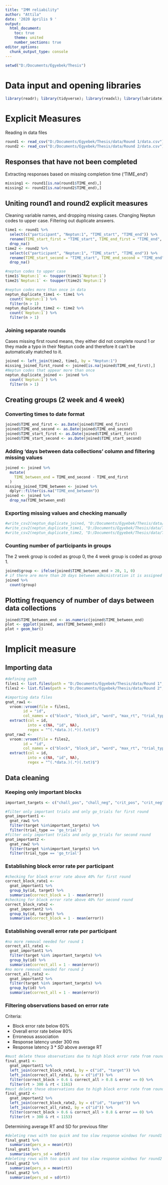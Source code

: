 ```yaml
---
title: "IMM reliability"
author: "Attila"
date: '2020 április 9 '
output:
  html_document:
    toc: true
    theme: united
    number_sections: true
editor_options: 
  chunk_output_type: console
---
```

```r
setwd("D:/Documents/Egyebek/Thesis")
```
# Data input and opening libraries

```r
library(readr); library(tidyverse); library(readxl); library(lubridate); library(ggplot2); library(stringr); library(vroom); library(janitor); library(widyr)
```

# Explicit Measures

Reading in data files
```r
round1 <- read_csv("D:/Documents/Egyebek/Thesis/data/Round 1/data.csv")
round2 <- read_csv("D:/Documents/Egyebek/Thesis/data/Round 2/data.csv")
```


## Responses that have not been completed
Extracting responses based on missing completion time ('TIME_end')
```r
missing1 <- round1[is.na(round1$TIME_end),]
missing2 <- round2[is.na(round2$TIME_end),]
```

## Uniting round1 and round2 explicit measures
Cleaning variable names, and dropping missing cases. Changing Neptun codes to upper case. Filtering out duplicate answers.
```r
time1 <- round1 %>% 
  select(c("participant", "Neptun:1", "TIME_start", "TIME_end")) %>% 
  rename(TIME_start_first = "TIME_start", TIME_end_first = "TIME_end", participant_first = "participant") %>% 
  drop_na()
time2 <- round2 %>% 
  select(c("participant", "Neptun:1", "TIME_start", "TIME_end")) %>% 
  rename(TIME_start_second = "TIME_start", TIME_end_second = "TIME_end", participant_second = "participant") %>% 
  drop_na()

#neptun codes to upper case
time1$`Neptun:1` <- toupper(time1$`Neptun:1`)
time2$`Neptun:1` <- toupper(time2$`Neptun:1`)

#neptun codes more than once in data
neptun_duplicate_time1 <- time1 %>% 
  count(`Neptun:1`) %>% 
  filter(n > 1)
neptun_duplicate_time2 <- time2 %>% 
  count(`Neptun:1`) %>% 
  filter(n > 1)
```

### Joining separate rounds
Cases missing first round means, they either did not complete round 1 or they made a typo in their Neptun code and therefore it can't be automatically matched to it.
```r
joined <- left_join(time2, time1, by = "Neptun:1")
missing_joined_first_round <- joined[is.na(joined$TIME_end_first),]
#Neptun codes that appear more than once
neptun_duplicate_joined <- joined %>% 
  count(`Neptun:1`) %>% 
  filter(n > 1)
```

## Creating groups (2 week and 4 week)

### Converting times to date format
```r
joined$TIME_end_first <- as.Date(joined$TIME_end_first)
joined$TIME_end_second <- as.Date(joined$TIME_end_second)
joined$TIME_start_first <- as.Date(joined$TIME_start_first)
joined$TIME_start_second <- as.Date(joined$TIME_start_second)
```

### Adding 'days between data collections' column and filtering missing values
```r
joined <- joined %>% 
  mutate(
    TIME_between_end = TIME_end_second - TIME_end_first
  ) 
missing_joined_TIME_between <- joined %>% 
  dplyr::filter(is.na("TIME_end_between"))
joined <- joined %>% 
  drop_na(TIME_between_end)
```

### Exporting missing values and checking manually
```r
#write_csv2(neptun_duplicate_joined, "D:/Documents/Egyebek/Thesis/data/Temp/neptun_duplicate_joined.csv")
#write_csv2(neptun_duplicate_time1, "D:/Documents/Egyebek/Thesis/data/Temp/neptun_duplicate_time1.csv")
#write_csv2(neptun_duplicate_time2, "D:/Documents/Egyebek/Thesis/data/Temp/neptun_duplicate_time2.csv")
```



### Counting number of participants in groups
The 2 week group is coded as group 0, the 4 week group is coded as group 1.
```r
joined$group <- ifelse(joined$TIME_between_end > 20, 1, 0)
# if there are more than 20 days between administration it is assigned 1, else 0
joined %>% 
  count(group)
```

## Plotting frequency of number of days between data collections
```r
joined$TIME_between_end <- as.numeric(joined$TIME_between_end)
plot <- ggplot(joined, aes(TIME_between_end))
plot + geom_bar()
```

# Implicit measure

## Importing data
```r
#defining path
files1 <- list.files(path = "D:/Documents/Egyebek/Thesis/data/Round 1", pattern = "immtest.*.txt$", full.names = TRUE)
files2 <- list.files(path = "D:/Documents/Egyebek/Thesis/data/Round 2", pattern = "immtest.*.txt$", full.names = TRUE)

#importing data files
gnat_raw1 <- 
  vroom::vroom(file = files1, 
        id = "id", 
        col_names = c("block", "block_id", "word", "max_rt", "trial_type", "word_category", "rt", "error", "target")) %>% 
  extract(col = id, 
          into = c(NA, "id", NA), 
          regex = "^(.*data.)(.*)(.txt)$")
gnat_raw2 <- 
  vroom::vroom(file = files2, 
        id = "id", 
        col_names = c("block", "block_id", "word", "max_rt", "trial_type", "word_category", "rt", "error", "target")) %>% 
  extract(col = id, 
          into = c(NA, "id", NA), 
          regex = "^(.*data.)(.*)(.txt)$")
```

## Data cleaning
### Keeping only important blocks
```r
important_targets <- c("chall_pos", "chall_neg", "crit_pos", "crit_neg")

#filter only important trials and only go_trials for first round
gnat_important1 <- 
  gnat_raw1 %>% 
  filter(target %in%important_targets) %>% 
  filter(trial_type == 'go_trial')
#filter only important trials and only go_trials for second round
gnat_important2 <- 
  gnat_raw2 %>% 
  filter(target %in%important_targets) %>% 
  filter(trial_type == 'go_trial')
```

### Establishing block error rate per participant

```r
#checking for block error rate above 40% for first round
correct_block_rate1 <- 
  gnat_important1 %>% 
  group_by(id, target) %>% 
  summarise(correct_block = 1 - mean(error))
#checking for block error rate above 40% for second round
correct_block_rate2 <- 
  gnat_important2 %>% 
  group_by(id, target) %>% 
  summarise(correct_block = 1 - mean(error))
```

### Establishing overall error rate per participant

```r
#no more removal needed for round 1
correct_all_rate1 <-
  gnat_important1 %>% 
  filter(target %in% important_targets) %>%
  group_by(id) %>% 
  summarise(correct_all = 1 - mean(error))
#no more removal needed for round 2
correct_all_rate2 <-
  gnat_important2 %>% 
  filter(target %in% important_targets) %>%
  group_by(id) %>% 
  summarise(correct_all = 1 - mean(error))
```

### Filtering observations based on error rate 

Criteria: 

* Block error rate below 60%
* Overall error rate below 80%
* Erroneous association
* Response latency under 300 ms
* Response latency $3*SD$ above average RT

```r
#must delete these observations due to high block error rate from round1
final_gnat1 <-
  gnat_important1 %>% 
  left_join(correct_block_rate1, by = c("id", "target")) %>% 
  left_join(correct_all_rate1, by = c("id")) %>% 
  filter(correct_block > 0.6 & correct_all > 0.8 & error == 0) %>% 
  filter(rt > 300 & rt < 1161)
#must delete these observations due to high block error rate from round2
final_gnat2 <-
  gnat_important2 %>% 
  left_join(correct_block_rate2, by = c("id", "target")) %>% 
  left_join(correct_all_rate2, by = c("id")) %>% 
  filter(correct_block > 0.6 & correct_all > 0.8 & error == 0) %>% 
  filter(rt > 300 & rt < 1153)
```

Determining average RT and SD for previous filter
```r
#deleting rows with too quick and too slow response windows for round1 (too quick is 300 and too slow is 3 SD above averagert ==663+166*3)
final_gnat1 %>% 
  summarise(pers_a = mean(rt))
final_gnat1 %>% 
  summarise(pers_sd = sd(rt))
#deleting rows with too quick and too slow response windows for round2 (too quick is 300 and too slow is 3 SD above averagert ==655+166*3)
final_gnat2 %>% 
  summarise(pers_a = mean(rt))
final_gnat2 %>% 
  summarise(pers_sd = sd(rt))
```

